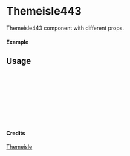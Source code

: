 
<Meta of={Themeisle443} title="Themeisle/Themeisle443" />

# Themeisle443

Themeisle443 component with different props.

#### Example

<Canvas of={Themeisle443.Primary} />

## Usage

```ts
import { Themeisle443 } from "yadl-ui";

const Example = () => {
  return (
      <Themeisle443 />
  );
};

export default Example;
```

#### Credits
[Themeisle](https://themeisle.com/illustrations)

